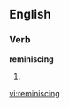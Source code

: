 
==English==

===Verb===
'''reminiscing'''

# {{present participle of|[[reminisce]]}}

[[vi:reminiscing]]